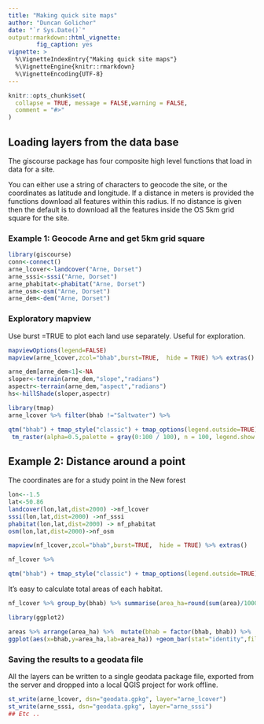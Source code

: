 ```yaml
---
title: "Making quick site maps"
author: "Duncan Golicher"
date: "`r Sys.Date()`"
output:rmarkdown::html_vignette:
        fig_caption: yes
vignette: >
  %\VignetteIndexEntry{"Making quick site maps"}
  %\VignetteEngine{knitr::rmarkdown}
  %\VignetteEncoding{UTF-8}
---
```


```r
knitr::opts_chunk$set(
  collapse = TRUE, message = FALSE,warning = FALSE,
  comment = "#>"
)
```

## Loading layers from the data base

The giscourse package has four composite high level functions that load in data for a site. 

You can either use a string of characters to geocode the site, or the coordinates as latitude and longitude. If a distance in meters is provided the functions download all features within this radius. If no distance is given then the default is to download all the features inside the OS 5km grid square for the site.

### Example 1: Geocode Arne and get 5km grid square

```r
library(giscourse)
conn<-connect()
arne_lcover<-landcover("Arne, Dorset") 
arne_sssi<-sssi("Arne, Dorset") 
arne_phabitat<-phabitat("Arne, Dorset") 
arne_osm<-osm("Arne, Dorset")
arne_dem<-dem("Arne, Dorset") 
```

### Exploratory mapview

Use burst =TRUE to plot each land use separately. Useful for exploration.

```r
mapviewOptions(legend=FALSE)
mapview(arne_lcover,zcol="bhab",burst=TRUE,  hide = TRUE) %>% extras()
```


```r
arne_dem[arne_dem<1]<-NA
sloper<-terrain(arne_dem,"slope","radians")
aspectr<-terrain(arne_dem,"aspect","radians")
hs<-hillShade(sloper,aspectr)
```



```r
library(tmap)
arne_lcover %>% filter(bhab !="Saltwater") %>% 

qtm("bhab") + tmap_style("classic") + tmap_options(legend.outside=TRUE) + tm_scale_bar() + tm_compass(type="arrow") + tm_shape(hs) +
 tm_raster(alpha=0.5,palette = gray(0:100 / 100), n = 100, legend.show = FALSE)
```

## Example 2: Distance around a point

The coordinates are for a study point in the New forest

```r
lon<--1.5
lat<-50.86
landcover(lon,lat,dist=2000) ->nf_lcover
sssi(lon,lat,dist=2000) ->nf_sssi
phabitat(lon,lat,dist=2000) -> nf_phabitat
osm(lon,lat,dist=2000)->nf_osm

```


```r
mapview(nf_lcover,zcol="bhab",burst=TRUE,  hide = TRUE) %>% extras()
```


```r

nf_lcover %>% 

qtm("bhab") + tmap_style("classic") + tmap_options(legend.outside=TRUE) + tm_scale_bar() + tm_compass(type="arrow")
```

It's easy to calculate total areas of each habitat.

```r

nf_lcover %>% group_by(bhab) %>% summarise(area_ha=round(sum(area)/10000,1)) -> areas
```


```r
library(ggplot2)

areas %>% arrange(area_ha) %>%  mutate(bhab = factor(bhab, bhab)) %>%
ggplot(aes(x=bhab,y=area_ha,lab=area_ha)) +geom_bar(stat="identity",fill="grey") + geom_label(aes(x = bhab, y = area_ha, label = paste(area_ha,"ha"))) + coord_flip() + theme_bw()
```


### Saving the results to a geodata file

All the layers can be written to a single geodata package file, exported from the server and dropped into a local QGIS project for work offline.


```r
st_write(arne_lcover, dsn="geodata.gpkg", layer="arne_lcover")
st_write(arne_sssi, dsn="geodata.gpkg", layer="arne_sssi")
## Etc ..
```

